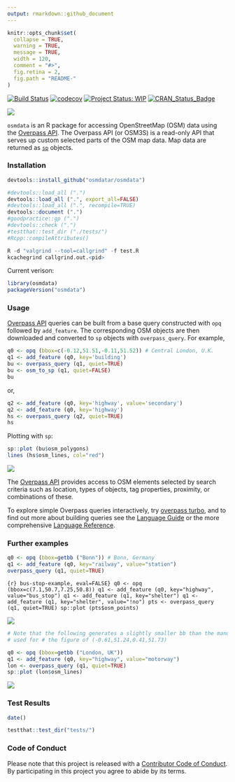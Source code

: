 ```yaml
---
output: rmarkdown::github_document
---
```


<!-- README.md is generated from README.Rmd. Please edit that file -->

```r
knitr::opts_chunk$set(
  collapse = TRUE,
  warning = TRUE,
  message = TRUE,
  width = 120,
  comment = "#>",
  fig.retina = 2,
  fig.path = "README-"
)
```


[![Build Status](https://travis-ci.org/osmdatar/osmdata.svg?branch=master)](https://travis-ci.org/osmdatar/osmdata) 
[![codecov](https://codecov.io/gh/osmdatar/osmdata/branch/master/graph/badge.svg)](https://codecov.io/gh/osmdatar/osmdata)
[![Project Status: WIP](http://www.repostatus.org/badges/0.1.0/wip.svg)](http://www.repostatus.org/#wip)
[![CRAN_Status_Badge](http://www.r-pkg.org/badges/version/osmdata)](http://cran.r-project.org/web/packages/osmdata) 

![](./fig/title.png)


`osmdata` is an R package for accessing OpenStreetMap (OSM) data using the
[Overpass API](http://wiki.openstreetmap.org/wiki/Overpass_API).  The Overpass
API (or OSM3S) is a read-only API that serves up custom selected
parts of the OSM map data. Map data are returned as
[`sp`](https://cran.r-project.org/package=sp) objects.


### Installation

```r
devtools::install_github("osmdatar/osmdata")
```

```r
#devtools::load_all (".")
devtools::load_all (".", export_all=FALSE)
#devtools::load_all (".", recompile=TRUE)
devtools::document (".")
#goodpractice::gp (".")
#devtools::check (".")
#testthat::test_dir ("./tests/")
#Rcpp::compileAttributes()
```
```r
R -d "valgrind --tool=callgrind" -f test.R
kcachegrind callgrind.out.<pid>
```

Current verison:

```r
library(osmdata)
packageVersion("osmdata")
```

### Usage

[Overpass API](http://wiki.openstreetmap.org/wiki/Overpass_API) queries can be
built from a base query constructed with `opq` followed by `add_feature`. The
corresponding OSM objects are then downloaded and converted to `sp` objects with
`overpass_query`. For example,

```r
q0 <- opq (bbox=c(-0.12,51.51,-0.11,51.52)) # Central London, U.K.
q1 <- add_feature (q0, key='building')
bu <- overpass_query (q1, quiet=TRUE)
bu <- osm_to_sp (q1, quiet=FALSE)
bu
```

or,

```r
q2 <- add_feature (q0, key='highway', value='secondary')
q2 <- add_feature (q0, key='highway')
hs <- overpass_query (q2, quiet=TRUE)
hs
```

Plotting with `sp`:
```r
sp::plot (bu$osm_polygons)
lines (hs$osm_lines, col="red")
```
![](./fig/README-plot1.png)

The [Overpass API](http://wiki.openstreetmap.org/wiki/Overpass_API) provides
access to OSM elements selected by search criteria such as location, types of
objects, tag properties, proximity, or combinations of these.

To explore simple Overpass queries interactively, try 
[overpass turbo](http://overpass-turbo.eu/), and to find out more about building
queries see the 
[Language Guide](http://wiki.openstreetmap.org/wiki/Overpass_API/Language_Guide)
or the more comprehensive
[Language Reference](http://wiki.openstreetmap.org/wiki/Overpass_API/Overpass_QL).

<!--
The following functions are implemented:

- `add_feature`:	Add a feature to an Overpass query
- `available_features`:	List recognized features in OSM Overpass
- `available_tags`:	List tags associated with a feature
- `bbox_to_string`:	Convert a named matrix or a named vector (or an unnamed vector) return a string
- `opq`:	Begin building an Overpass query
- `overpass_query`:	Issue OSM Overpass Query
- `overpass_status`:	Retrieve status of the Overpass API
- `read_osm`:	Read an XML OSM Overpass response from path
-->


### Further examples

```r
q0 <- opq (bbox=getbb ("Bonn")) # Bonn, Germany
q1 <- add_feature (q0, key="railway", value="station")
overpass_query (q1, quiet=TRUE)
```

```{r} bus-stop-example, eval=FALSE}
q0 <- opq (bbox=c(7.1,50.7,7.25,50.8))
q1 <- add_feature (q0, key="highway", value="bus_stop")
q1 <- add_feature (q1, key="shelter")
q1 <- add_feature (q1, key="shelter", value="!no")
pts <- overpass_query (q1, quiet=TRUE)
sp::plot (pts$osm_points)
```

![](./fig/README-only_nodes.png)

```r
# Note that the following generates a slightly smaller bb than the manual one
# used for # the figure of (-0.61,51.24,0.41,51.73)
```

```r
q0 <- opq (bbox=getbb ("London, UK"))
q1 <- add_feature (q0, key="highway", value="motorway")
lon <- overpass_query (q1, quiet=TRUE)
sp::plot (lon$osm_lines)
```
![](./fig/README-london-motorways.png)


### Test Results

```r
date()

testthat::test_dir("tests/")
```

### Code of Conduct

Please note that this project is released with a [Contributor Code of Conduct](CONDUCT.md). 
By participating in this project you agree to abide by its terms.
